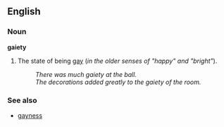 ==English==
===Noun===
'''gaiety'''

#The state of being [[gay]] (''in the older senses of "happy" and "bright"'').
#:''There was much gaiety at the ball.''
#:''The decorations added greatly to the gaiety of the room.''

===See also===
*[[gayness]]